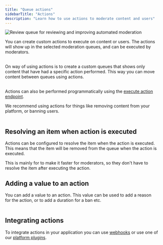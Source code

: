 ```yaml
---
title: "Queue actions"
sidebarTitle: "Actions"
description: "Learn how to use actions to moderate content and users"
---
```


<Frame>
  <img
    className="block "
    src="/images/review-queue-list.png"
    alt="Review queue for reviewing and improving automated moderation"
  />
</Frame>

You can create custom actions to execute on content or users. The actions will show up in the selected moderation queues, and can be executed by moderators.<br></br>

On way of using actions is to create a custom queues that shows only content that have had a specific action performed. This way you can move content between queues using actions. <br></br>

Actions can also be performed programmatically using the [execute action endpoint](/api-reference/execute-an-action).

We recommend using actions for things like removing content from your platform, or banning users. <br></br>

## Resolving an item when action is executed

Actions can be configured to resolve the item when the action is executed. This means that the item will be removed from the queue when the action is executed.

This is mainly for to make it faster for moderators, so they don't have to resolve the item after executing the action.

## Adding a value to an action

You can add a value to an action. This value can be used to add a reason for the action, or to add a duration for a ban etc. <br></br>

## Integrating actions

To integrate actions in your application you can use [webhooks](/review-queues/webhooks) or use one of our [platform plugins](https://moderationapi.com/integrations).
